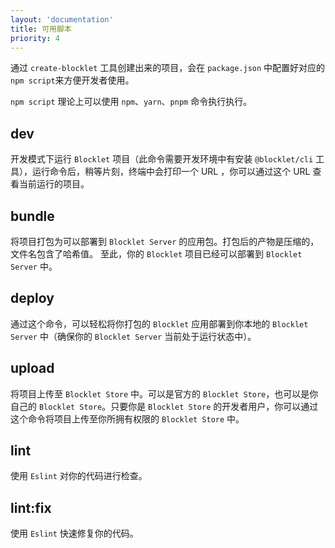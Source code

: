 ```yaml
---
layout: 'documentation'
title: 可用脚本
priority: 4
---
```


通过 `create-blocklet` 工具创建出来的项目，会在 `package.json` 中配置好对应的 `npm script`来方便开发者使用。

`npm script` 理论上可以使用 `npm`、`yarn`、`pnpm` 命令执行执行。

## dev

开发模式下运行 `Blocklet` 项目（此命令需要开发环境中有安装 `@blocklet/cli` 工具），运行命令后，稍等片刻，终端中会打印一个 URL ，你可以通过这个 URL 查看当前运行的项目。

## bundle

将项目打包为可以部署到 `Blocklet Server` 的应用包。打包后的产物是压缩的，文件名包含了哈希值。
至此，你的 `Blocklet` 项目已经可以部署到 `Blocklet Server` 中。

## deploy

通过这个命令，可以轻松将你打包的 `Blocklet` 应用部署到你本地的 `Blocklet Server` 中（确保你的 `Blocklet Server` 当前处于运行状态中）。

## upload

将项目上传至 `Blocklet Store` 中。可以是官方的 `Blocklet Store`，也可以是你自己的 `Blocklet Store`。只要你是 `Blocklet Store` 的开发者用户，你可以通过这个命令将项目上传至你所拥有权限的 `Blocklet Store` 中。

## lint

使用 `Eslint` 对你的代码进行检查。

## lint\:fix

使用 `Eslint` 快速修复你的代码。
